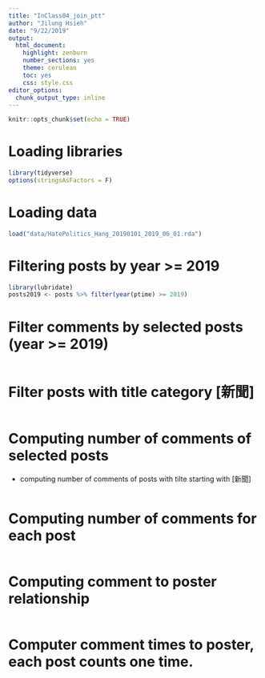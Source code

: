 ```yaml
---
title: "InClass04_join_ptt"
author: "Jilung Hsieh"
date: "9/22/2019"
output:
  html_document:
    highlight: zenburn
    number_sections: yes
    theme: cerulean
    toc: yes
    css: style.css
editor_options:
  chunk_output_type: inline
---
```


```r
knitr::opts_chunk$set(echo = TRUE)
```

# Loading libraries
```r
library(tidyverse)
options(stringsAsFactors = F)
```

# Loading data
```r
load("data/HatePolitics_Hang_20190101_2019_06_01.rda")
```

# Filtering posts by year >= 2019
```r
library(lubridate)
posts2019 <- posts %>% filter(year(ptime) >= 2019)
```


# Filter comments by selected posts (year >= 2019)
```r

```

# Filter posts with title category [新聞]
```r

```

# Computing number of comments of selected posts
- computing number of comments of posts with tilte starting with [新聞]
```r

```

# Computing number of comments for each post
```r

```

# Computing comment to poster relationship
```r

```


# Computer comment times to poster, each post counts one time.
```r

```


```r

```







